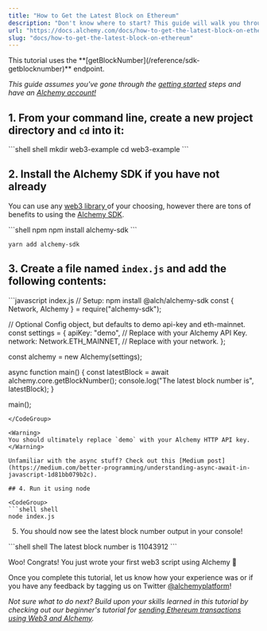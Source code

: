 ```yaml
---
title: "How to Get the Latest Block on Ethereum"
description: "Don't know where to start? This guide will walk you through writing a simple web3 script to get the latest block number from the Ethereum mainnet using Alchemy."
url: "https://docs.alchemy.com/docs/how-to-get-the-latest-block-on-ethereum"
slug: "docs/how-to-get-the-latest-block-on-ethereum"
---
```


<Info>
  This tutorial uses the **[getBlockNumber](/reference/sdk-getblocknumber)** endpoint.
</Info>

*This guide assumes you've gone through the [getting started](/docs/alchemy-quickstart-guide) steps and have an [Alchemy account!](https://alchemy.com/?r=affiliate:b92f4e01-cafb-4038-83f4-372a42df5171)*

## 1. From your command line, create a new project directory and `cd` into it:

<CodeGroup>
  ```shell shell
  mkdir web3-example
  cd web3-example
  ```
</CodeGroup>

## 2. Install the Alchemy SDK if you have not already

You can use any [web3 library ](/docs/alchemy-quickstart-guide)of your choosing, however there are tons of benefits to using the [Alchemy SDK](/reference/alchemy-sdk-quickstart).

<CodeGroup>
  ```shell npm
  npm install alchemy-sdk
  ```

  ```text yarn
  yarn add alchemy-sdk
  ```
</CodeGroup>

## 3. Create a file named `index.js` and add the following contents:

<CodeGroup>
  ```javascript index.js
  // Setup: npm install @alch/alchemy-sdk
  const { Network, Alchemy } = require("alchemy-sdk");

  // Optional Config object, but defaults to demo api-key and eth-mainnet.
  const settings = {
    apiKey: "demo", // Replace with your Alchemy API Key.
    network: Network.ETH_MAINNET, // Replace with your network.
  };

  const alchemy = new Alchemy(settings);

  async function main() {
    const latestBlock = await alchemy.core.getBlockNumber();
    console.log("The latest block number is", latestBlock);
  }

  main();
  ```
</CodeGroup>

<Warning>
  You should ultimately replace `demo` with your Alchemy HTTP API key.
</Warning>

Unfamiliar with the async stuff? Check out this [Medium post](https://medium.com/better-programming/understanding-async-await-in-javascript-1d81bb079b2c).

## 4. Run it using node

<CodeGroup>
  ```shell shell
  node index.js
  ```
</CodeGroup>

5. You should now see the latest block number output in your console!

<CodeGroup>
  ```shell shell
  The latest block number is 11043912
  ```
</CodeGroup>

Woo! Congrats! You just wrote your first web3 script using Alchemy 🎉

Once you complete this tutorial, let us know how your experience was or if you have any feedback by tagging us on Twitter [@alchemyplatform](https://twitter.com/AlchemyPlatform)!

*Not sure what to do next? Build upon your skills learned in this tutorial by checking out our beginner's tutorial for [sending Ethereum transactions using Web3 and Alchemy](/docs/how-to-send-transactions-on-ethereum).*
